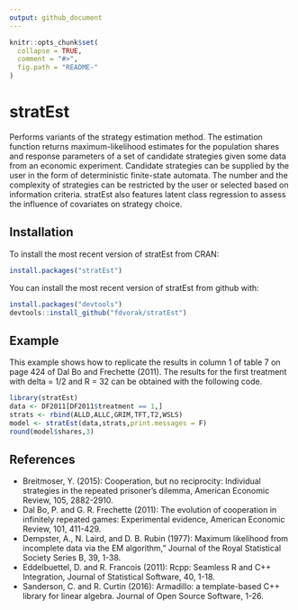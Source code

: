 ```yaml
---
output: github_document
---
```


<!-- README.md is generated from README.Rmd. Please edit that file -->

```r
knitr::opts_chunk$set(
  collapse = TRUE,
  comment = "#>",
  fig.path = "README-"
)
```

# stratEst

Performs variants of the strategy estimation method. The estimation function \code{stratEst()} returns maximum-likelihood estimates for the population shares and response parameters of a set of candidate strategies given some data from an economic experiment. Candidate strategies can be supplied by the user in the form of deterministic finite-state automata. The number and the complexity of strategies can be restricted by the user or selected based on information criteria. stratEst also features latent class regression to assess the influence of covariates on strategy choice.

## Installation

To install the most recent version of stratEst from CRAN:

```r
install.packages("stratEst")
```

You can install the most recent version of stratEst from github with:


```r
install.packages("devtools")
devtools::install_github("fdvorak/stratEst")
```

## Example

This example shows how to replicate the results in column 1 of table 7 on page 424 of Dal Bo and Frechette (2011). The results for the first treatment with delta = 1/2 and R = 32 can be obtained with the following code.

```r
library(stratEst)
data <- DF2011[DF2011$treatment == 1,]
strats <- rbind(ALLD,ALLC,GRIM,TFT,T2,WSLS)
model <- stratEst(data,strats,print.messages = F)
round(model$shares,3)
```

## References
* Breitmoser, Y. (2015): Cooperation, but no reciprocity: Individual strategies in the repeated prisoner's dilemma, American Economic Review, 105, 2882-2910.
* Dal Bo, P. and G. R. Frechette (2011): The evolution of cooperation in infinitely repeated games: Experimental evidence, American Economic Review, 101, 411-429.
* Dempster, A., N. Laird, and D. B. Rubin (1977): Maximum likelihood from incomplete data via the EM algorithm," Journal of the Royal Statistical Society Series B, 39, 1-38.
* Eddelbuettel, D. and R. Francois (2011): Rcpp: Seamless R and C++ Integration, Journal of Statistical Software, 40, 1-18.
* Sanderson, C. and R. Curtin (2016): Armadillo: a template-based C++ library for linear algebra. Journal of Open Source Software, 1-26.

